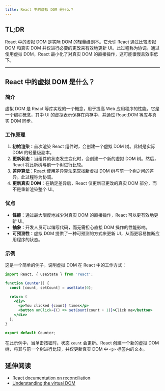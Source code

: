 ```yaml
---
title: React 中的虚拟 DOM 是什么？
---
```


## TL;DR

React 中的虚拟 DOM 是实际 DOM 的轻量级副本。它允许 React 通过比较虚拟 DOM 和真实 DOM 并仅进行必要的更改来有效地更新 UI。此过程称为协调。通过使用虚拟 DOM，React 最小化了对真实 DOM 的直接操作，这可能很慢且效率低下。

***

## React 中的虚拟 DOM 是什么？

### 简介

虚拟 DOM 是 React 等库实现的一个概念，用于提高 Web 应用程序的性能。它是一个编程概念，其中 UI 的虚拟表示保存在内存中，并通过 ReactDOM 等库与真实 DOM 同步。

### 工作原理

1. **初始渲染**：首次渲染 React 组件时，会创建一个虚拟 DOM 树。此树是实际 DOM 的轻量级副本。
2. **更新状态**：当组件的状态发生变化时，会创建一个新的虚拟 DOM 树。然后，React 将此新树与前一个树进行比较。
3. **差异算法**：React 使用差异算法来查找新虚拟 DOM 树与前一个树之间的差异。此过程称为协调。
4. **更新真实 DOM**：在确定差异后，React 仅更新已更改的真实 DOM 部分，而不是重新渲染整个 UI。

### 优点

* **性能**：通过最大限度地减少对真实 DOM 的直接操作，React 可以更有效地更新 UI。
* **抽象**：开发人员可以编写代码，而无需担心直接 DOM 操作的性能影响。
* **可预测性**：虚拟 DOM 提供了一种可预测的方式来更新 UI，从而更容易推断应用程序的状态。

### 示例

这是一个简单的例子，说明虚拟 DOM 在 React 中的工作方式：

```jsx
import React, { useState } from 'react';

function Counter() {
  const [count, setCount] = useState(0);

  return (
    <div>
      <p>You clicked {count} times</p>
      <button onClick={() => setCount(count + 1)}>Click me</button>
    </div>
  );
}

export default Counter;
```

在此示例中，当单击按钮时，状态 `count` 会更新。React 创建一个新的虚拟 DOM 树，将其与前一个树进行比较，并仅更新真实 DOM 中 `<p>` 标签内的文本。

## 延伸阅读

* [React documentation on reconciliation](https://react.dev/learn/preserving-and-resetting-state)
* [Understanding the virtual DOM](https://medium.com/@deathmood/how-to-write-your-own-virtual-dom-ee74acc13060)
